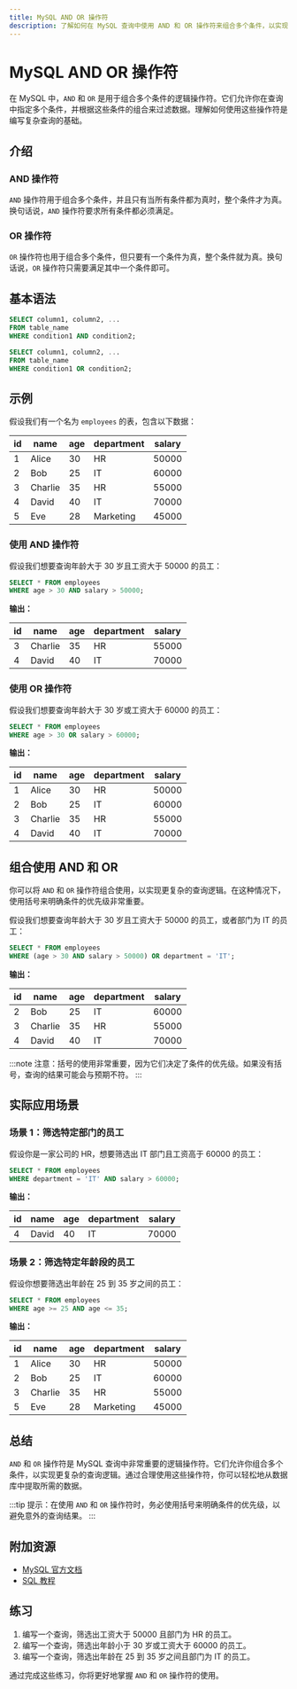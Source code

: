 ```yaml
---
title: MySQL AND OR 操作符
description: 了解如何在 MySQL 查询中使用 AND 和 OR 操作符来组合多个条件，以实现更复杂的查询逻辑。
---
```


# MySQL AND OR 操作符

在 MySQL 中，`AND` 和 `OR` 是用于组合多个条件的逻辑操作符。它们允许你在查询中指定多个条件，并根据这些条件的组合来过滤数据。理解如何使用这些操作符是编写复杂查询的基础。

## 介绍

### AND 操作符

`AND` 操作符用于组合多个条件，并且只有当所有条件都为真时，整个条件才为真。换句话说，`AND` 操作符要求所有条件都必须满足。

### OR 操作符

`OR` 操作符也用于组合多个条件，但只要有一个条件为真，整个条件就为真。换句话说，`OR` 操作符只需要满足其中一个条件即可。

## 基本语法

```sql
SELECT column1, column2, ...
FROM table_name
WHERE condition1 AND condition2;
```

```sql
SELECT column1, column2, ...
FROM table_name
WHERE condition1 OR condition2;
```

## 示例

假设我们有一个名为 `employees` 的表，包含以下数据：

| id  | name   | age | department | salary |
|-----|--------|-----|------------|--------|
| 1   | Alice  | 30  | HR         | 50000  |
| 2   | Bob    | 25  | IT         | 60000  |
| 3   | Charlie| 35  | HR         | 55000  |
| 4   | David  | 40  | IT         | 70000  |
| 5   | Eve    | 28  | Marketing  | 45000  |

### 使用 AND 操作符

假设我们想要查询年龄大于 30 岁且工资大于 50000 的员工：

```sql
SELECT * FROM employees
WHERE age > 30 AND salary > 50000;
```

**输出：**

| id  | name   | age | department | salary |
|-----|--------|-----|------------|--------|
| 3   | Charlie| 35  | HR         | 55000  |
| 4   | David  | 40  | IT         | 70000  |

### 使用 OR 操作符

假设我们想要查询年龄大于 30 岁或工资大于 60000 的员工：

```sql
SELECT * FROM employees
WHERE age > 30 OR salary > 60000;
```

**输出：**

| id  | name   | age | department | salary |
|-----|--------|-----|------------|--------|
| 1   | Alice  | 30  | HR         | 50000  |
| 2   | Bob    | 25  | IT         | 60000  |
| 3   | Charlie| 35  | HR         | 55000  |
| 4   | David  | 40  | IT         | 70000  |

## 组合使用 AND 和 OR

你可以将 `AND` 和 `OR` 操作符组合使用，以实现更复杂的查询逻辑。在这种情况下，使用括号来明确条件的优先级非常重要。

假设我们想要查询年龄大于 30 岁且工资大于 50000 的员工，或者部门为 IT 的员工：

```sql
SELECT * FROM employees
WHERE (age > 30 AND salary > 50000) OR department = 'IT';
```

**输出：**

| id  | name   | age | department | salary |
|-----|--------|-----|------------|--------|
| 2   | Bob    | 25  | IT         | 60000  |
| 3   | Charlie| 35  | HR         | 55000  |
| 4   | David  | 40  | IT         | 70000  |

:::note
注意：括号的使用非常重要，因为它们决定了条件的优先级。如果没有括号，查询的结果可能会与预期不符。
:::

## 实际应用场景

### 场景 1：筛选特定部门的员工

假设你是一家公司的 HR，想要筛选出 IT 部门且工资高于 60000 的员工：

```sql
SELECT * FROM employees
WHERE department = 'IT' AND salary > 60000;
```

**输出：**

| id  | name   | age | department | salary |
|-----|--------|-----|------------|--------|
| 4   | David  | 40  | IT         | 70000  |

### 场景 2：筛选特定年龄段的员工

假设你想要筛选出年龄在 25 到 35 岁之间的员工：

```sql
SELECT * FROM employees
WHERE age >= 25 AND age <= 35;
```

**输出：**

| id  | name   | age | department | salary |
|-----|--------|-----|------------|--------|
| 1   | Alice  | 30  | HR         | 50000  |
| 2   | Bob    | 25  | IT         | 60000  |
| 3   | Charlie| 35  | HR         | 55000  |
| 5   | Eve    | 28  | Marketing  | 45000  |

## 总结

`AND` 和 `OR` 操作符是 MySQL 查询中非常重要的逻辑操作符。它们允许你组合多个条件，以实现更复杂的查询逻辑。通过合理使用这些操作符，你可以轻松地从数据库中提取所需的数据。

:::tip
提示：在使用 `AND` 和 `OR` 操作符时，务必使用括号来明确条件的优先级，以避免意外的查询结果。
:::

## 附加资源

- [MySQL 官方文档](https://dev.mysql.com/doc/)
- [SQL 教程](https://www.w3schools.com/sql/)

## 练习

1. 编写一个查询，筛选出工资大于 50000 且部门为 HR 的员工。
2. 编写一个查询，筛选出年龄小于 30 岁或工资大于 60000 的员工。
3. 编写一个查询，筛选出年龄在 25 到 35 岁之间且部门为 IT 的员工。

通过完成这些练习，你将更好地掌握 `AND` 和 `OR` 操作符的使用。